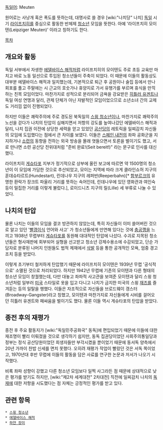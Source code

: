 [[독일어]]: Meuten

원어로는 사냥개 혹은 폭도를 뜻하는데, 대명사로 쓸 경우 [wiki:"나치당" 나치] [[독일]] 시기 [[라이프치히]]를 중심으로 활동한 반체제 [[청소년]] 모임을 뜻한다. 아예 '라이프치히 모이텐(Leipziger Meuten)' 이라고 칭하기도 한다.

[[목차]]

== 개요와 활동 ==
독일 서부에서 자생한 [[에델바이스 해적]]처럼 라이프치히의 모이텐도 주로 초등 교육만 마치고 바로 노동 일선으로 투입된 청소년들이 주축이 되었다. 이 때문에 이들의 활동상도 대부분 에델바이스 해적과 일치했는데, 기본적으로 퇴근 후 공원이나 술집 등에서 만나 회포를 풀고 주말에는 시 근교의 호숫가나 휴양지로 가서 유행가를 부르며 휴식을 만끽하는 친목 모임이었다. 마찬가지로 성적으로 분리되어 금욕을 강요받은 [[히틀러 유겐트]]나 독일 여성 연맹과 달리, 관제 단체가 아닌 자발적인 모임이었으므로 소년소녀 간의 교제도 거리낌 없이 진행되었다.

하지만 이들은 쾌락주의에 주로 경도된 북독일의 [[스윙 청소년]]이나, 마찬가지로 쾌락주의 노선을 걷다가 나치의 탄압이 심해지면서 저항의 강도를 높여나갔던 에델바이스 해적과 달리, 나치 집권 이전에 상당한 세력을 얻고 있었던 [[공산당]]의 레토릭을 일찌감치 자신들의 모임에 도입했다는 점에서 큰 차이를 보였다. 이들은 [[스페인 내전]]의 좌파 공화군을 지지하거나 [[소련]]의 동향을 전하는 외국 방송을 몰래 엿들으면서 토론을 벌이기도 했고, 서로 만나면 소련 공산당 전위대처럼 "준비 완료!(Seit bereit!)" 라는 문구로 인사를 대신했다.

라이프치히 [[게슈타포]] 지부가 정기적으로 상부에 올린 보고에 따르면 약 1500명의 청소년이 이 모임에 가담한 것으로 추산되었고, 모이는 지역에 따라 크게 클라인쇼허 지구의 훈데슈타르트(Hundestart), 린데나우 지구의 레퍼반(Reeperbahn)[* [[함부르크]]의 유명한 환락가 장크트 파울리 거리를 뜻하는 속어인데, 린데나우에 있던 영화관과 여인숙 등이 밀집한 거리를 이렇게 불렀다.], 로이드니츠 지구의 릴(Lille) 세 부류로 나눌 수 있었다.

== 나치의 탄압 ==
물론 나치는 이들의 모임을 결코 방관하지 않았는데, 특히 자신들이 이미 쓸어버린 것으로 알고 있던 '[[빨갱이]]식 언어와 사고' 가 청소년들에게 만연해 있다는 것에 [[충공깽]]을 느끼고 1938년 무렵부터 [[게슈타포]]를 동원해 대대적인 탄압에 나섰다. 수괴로 지목된 청소년들은 형사재판에 회부되어 실형을 선고받고 청소년 강제수용소에 수감되었고, 단순 가담자로 분류된 나머지 인원들도 법적 제재에서 [[삭발]] 등을 통한 공개적인 모욕, 엄중 경고 조치 등을 받았다.

이렇게 초기부터 철저하게 탄압했기 때문에 라이프치히 모이텐은 1939년 무렵 '공식적으로' 소멸된 것으로 처리되었다. 하지만 1942년 무렵에 기존의 모이텐과 다른 형태의 청소년 모임이 창궐했는데, 다만 대놓고 좌파적 사고관을 보여준 모이텐과 달리 스윙 청소년처럼 일부러 [[미국]] 스타일로 옷을 입고 다니고 나치가 금지한 미국의 스윙 [[재즈]]를 즐겨듣는 등의 일탈을 행했다. 이들은 자조적으로 자신들을 브로드웨이 갱스터(Broadway-Gangster)라고 칭했고, 모이텐과 마찬가지로 자신들에게 시비를 걸어오던 히틀러 유겐트와 패싸움을 벌이기도 했다. 물론 이들 역시 게슈타포의 탄압을 받았다.

== 종전 후의 재평가 ==
종전 후 주요 활동지가 [wiki:"독일민주공화국" 동독]에 편입되었기 때문에 이들에 대한 재조명이 빨리 이뤄졌을 것으로 생각하기 쉽지만, 동독 집권당이었던 사회주의통일당과 정부는 정식 공산당원이었던 희생자들만 부각시켰을 뿐이었기 때문에 동서독 양측에서 20년 가까이 찬밥 신세를 면치 못했다. 오히려 재평가 작업이 빨랐던 것은 서독 쪽이었고, 1970년대 후반 무렵에 이들의 활동을 담은 사료를 연구한 논문과 저서가 나오기 시작했다.

비록 좌파 성향이 강했고 다른 청소년 모임보다 일찍 사그라든 점 때문에 상대적으로 낮은 평가를 받기도 하지만, [wiki:"제2차 세계대전" 2차대전] 직전에 일찌감치 나치의 [[독재]]에 대한 저항을 시도했다는 점 자체는 긍정적인 평가를 받고 있다.

== 관련 항목 ==
 * [[스윙 청소년]]
 * [[에델바이스 해적]]
 * [[하얀 장미]]
